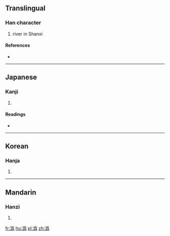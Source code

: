 {{xsee|{{lang|und|sc=Hani|[[沩]]}}|{{lang|und|sc=Hani|[[溈]]}}}}
==Translingual==

===Han character===
{{Han char|rn=85|rad=水|as=12|sn=15|four=|canj=水月竹火 (EBHF)}}

# river in Shanxi

====References====
* {{Han ref|kx=0649.070|dkj=18238|dj=1059.020|hdz=31745.050|uh=6F59|ud=28505}}

----

==Japanese==

===Kanji===
{{ja-kanji|grade=|rs=水12}}

# {{defn|lang=ja|sort=水12}}

====Readings====
* {{ja-readings|on=[[き]] (ki), [[い]] (i)|kun=}}

----

==Korean==

===Hanja===
{{ko-hanja|hangeul=규|eumhun=|rv=gyu|mr=kyu|y=kyu}}

# {{defn|lang=ko|sort=水12}}

----

==Mandarin==

===Hanzi===
{{cmn-hanzi|sim=沩|pin=[[guī]] ([[gui1]]), [[guí]] ([[gui2]]), [[wéi]] ([[wei2]])|wg=kuei<sup>1</sup>, kuei<sup>2</sup>, wei<sup>2</sup>}}

# {{defn|lang=cmn|sort=水12}}

[[fr:潙]]
[[hu:潙]]
[[pl:潙]]
[[zh:潙]]